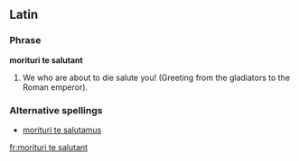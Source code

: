 ==Latin==
===Phrase===
'''morituri te salutant'''
# We who are about to die salute you! (Greeting from the gladiators to the Roman emperor).
===Alternative spellings===
*[[morituri te salutamus]]

[[fr:morituri te salutant]]